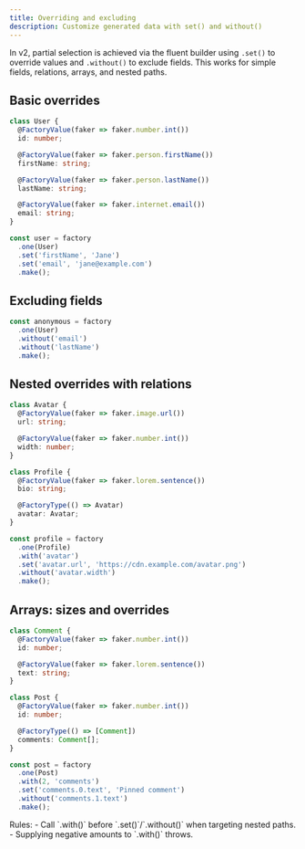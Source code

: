 ```yaml
---
title: Overriding and excluding
description: Customize generated data with set() and without()
---
```


In v2, partial selection is achieved via the fluent builder using `.set()` to override values and `.without()` to exclude fields. This works for simple fields, relations, arrays, and nested paths.

## Basic overrides

```ts
class User {
  @FactoryValue(faker => faker.number.int())
  id: number;

  @FactoryValue(faker => faker.person.firstName())
  firstName: string;

  @FactoryValue(faker => faker.person.lastName())
  lastName: string;

  @FactoryValue(faker => faker.internet.email())
  email: string;
}

const user = factory
  .one(User)
  .set('firstName', 'Jane')
  .set('email', 'jane@example.com')
  .make();
```

## Excluding fields

```ts
const anonymous = factory
  .one(User)
  .without('email')
  .without('lastName')
  .make();
```

## Nested overrides with relations

```ts
class Avatar {
  @FactoryValue(faker => faker.image.url())
  url: string;

  @FactoryValue(faker => faker.number.int())
  width: number;
}

class Profile {
  @FactoryValue(faker => faker.lorem.sentence())
  bio: string;

  @FactoryType(() => Avatar)
  avatar: Avatar;
}

const profile = factory
  .one(Profile)
  .with('avatar')
  .set('avatar.url', 'https://cdn.example.com/avatar.png')
  .without('avatar.width')
  .make();
```

## Arrays: sizes and overrides

```ts
class Comment {
  @FactoryValue(faker => faker.number.int())
  id: number;

  @FactoryValue(faker => faker.lorem.sentence())
  text: string;
}

class Post {
  @FactoryValue(faker => faker.number.int())
  id: number;

  @FactoryType(() => [Comment])
  comments: Comment[];
}

const post = factory
  .one(Post)
  .with(2, 'comments')
  .set('comments.0.text', 'Pinned comment')
  .without('comments.1.text')
  .make();
```

<Callout>
  Rules:
  - Call `.with()` before `.set()`/`.without()` when targeting nested paths.
  - Supplying negative amounts to `.with()` throws.
</Callout>



